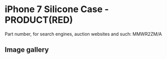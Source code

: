 
# iPhone 7 Silicone Case - PRODUCT(RED)

Part number, for search engines, auction websites and such: MMWR2ZM/A

## Image gallery

<div style={{ width: "768px" }}>
  <GalleryComponent
    images={[
      {
        original: "/everysource/MMWR2.webp",
        thumbnail: "/everypreview/MMWR2.webp",
      },
      {
        original: "/everysource/MMWR2_AV1_GOLD.webp",
        thumbnail: "/everypreview/MMWR2_AV1_GOLD.webp",
      },
      {
        original: "/everysource/MMWR2_AV1_JET_BLACK.webp",
        thumbnail: "/everypreview/MMWR2_AV1_JET_BLACK.webp",
      },
      {
        original: "/everysource/MMWR2_AV1_RED.webp",
        thumbnail: "/everypreview/MMWR2_AV1_RED.webp",
      },
      {
        original: "/everysource/MMWR2_AV1_SILVER.webp",
        thumbnail: "/everypreview/MMWR2_AV1_SILVER.webp",
      },
      {
        original: "/everysource/MMWR2_AV2.webp",
        thumbnail: "/everypreview/MMWR2_AV2.webp",
      }
    ]}
  />
</div>
